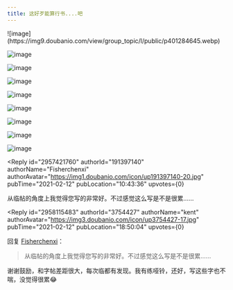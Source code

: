 ```yaml
---
title: 这好歹能算行书....吧
---
```



<Forum groupName="硬笔书法" groupUrl="https://www.douban.com/group/174191/" archivedAt="2025-05-16T17:01:00.858Z">
  <Post
    id="210712250"
    title="这好歹能算行书....吧"
    url="https://www.douban.com/group/topic/210712250/?_spm_id=Mzc1NDQyNw"
    pubTime="2021-02-22"
    highlightUserId="191397140"
  >
![image](https://img9.doubanio.com/view/group_topic/l/public/p401284645.webp)

![image](https://img9.doubanio.com/view/group_topic/l/public/p401284646.webp)

![image](https://img9.doubanio.com/view/group_topic/l/public/p401284634.webp)

![image](https://img3.doubanio.com/view/group_topic/l/public/p401284633.webp)

![image](https://img9.doubanio.com/view/group_topic/l/public/p401284636.webp)

![image](https://img9.doubanio.com/view/group_topic/l/public/p401284644.webp)

![image](https://img1.doubanio.com/view/group_topic/l/public/p401284629.webp)

![image](https://img3.doubanio.com/view/group_topic/l/public/p401284632.webp)

![image](https://img9.doubanio.com/view/group_topic/l/public/p401284635.webp)

<Reply
  id="2957421760"
  authorId="191397140"
  authorName="Fisherchenxi"
  authorAvatar="https://img1.doubanio.com/icon/up191397140-20.jpg"
  pubTime="2021-02-12"
  pubLocation="10:43:36"
  upvotes={0}
>
从临帖的角度上我觉得您写的非常好。不过感觉这么写是不是很累......
</Reply>

<Reply
  id="2958115483"
  authorId="3754427"
  authorName="kent"
  authorAvatar="https://img3.doubanio.com/icon/up3754427-17.jpg"
  pubTime="2021-02-12"
  pubLocation="18:50:04"
  upvotes={0}
>
回复 [Fisherchenxi](https://www.douban.com/people/191397140/)：
 > 从临帖的角度上我觉得您写的非常好。不过感觉这么写是不是很累......

谢谢鼓励，和字帖差距很大，每次临都有发现。我有练哑铃，还好，写这些字也不喘，没觉得很累😂
</Reply>
  </Post>
</Forum>
